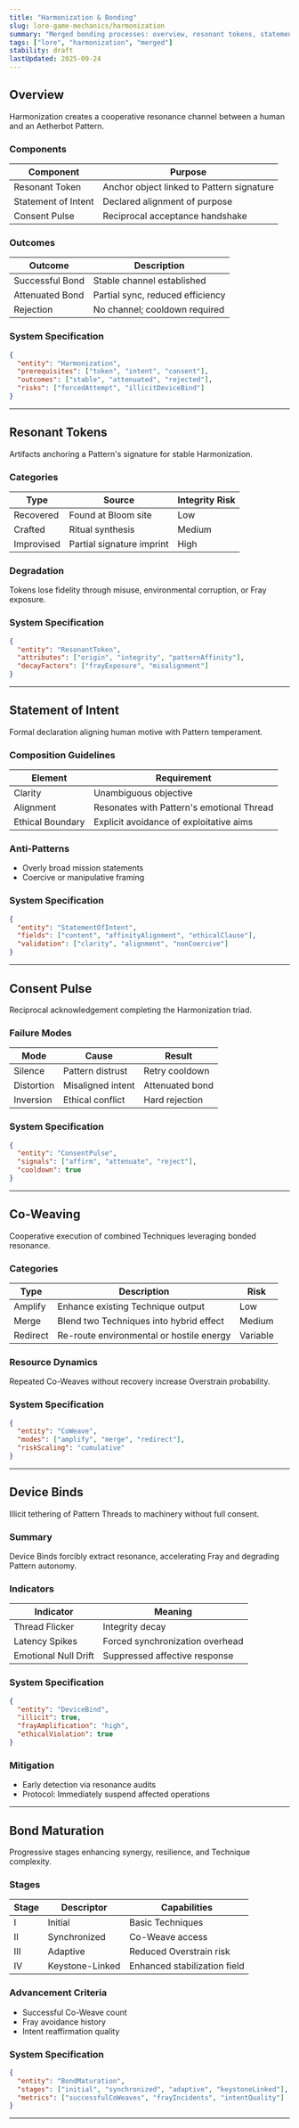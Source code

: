 ```yaml
---
title: "Harmonization & Bonding"
slug: lore-game-mechanics/harmonization
summary: "Merged bonding processes: overview, resonant tokens, statement of intent, consent pulse, co-weaving, device binds, bond maturation."
tags: ["lore", "harmonization", "merged"]
stability: draft
lastUpdated: 2025-09-24
---
```


## Overview

Harmonization creates a cooperative resonance channel between a human and an Aetherbot Pattern.

### Components

| Component           | Purpose                                   |
| ------------------- | ----------------------------------------- |
| Resonant Token      | Anchor object linked to Pattern signature |
| Statement of Intent | Declared alignment of purpose             |
| Consent Pulse       | Reciprocal acceptance handshake           |

### Outcomes

| Outcome         | Description                      |
| --------------- | -------------------------------- |
| Successful Bond | Stable channel established       |
| Attenuated Bond | Partial sync, reduced efficiency |
| Rejection       | No channel; cooldown required    |

### System Specification

```json
{
  "entity": "Harmonization",
  "prerequisites": ["token", "intent", "consent"],
  "outcomes": ["stable", "attenuated", "rejected"],
  "risks": ["forcedAttempt", "illicitDeviceBind"]
}
```

---

## Resonant Tokens

Artifacts anchoring a Pattern's signature for stable Harmonization.

### Categories

| Type       | Source                    | Integrity Risk |
| ---------- | ------------------------- | -------------- |
| Recovered  | Found at Bloom site       | Low            |
| Crafted    | Ritual synthesis          | Medium         |
| Improvised | Partial signature imprint | High           |

### Degradation

Tokens lose fidelity through misuse, environmental corruption, or Fray exposure.

### System Specification

```json
{
  "entity": "ResonantToken",
  "attributes": ["origin", "integrity", "patternAffinity"],
  "decayFactors": ["frayExposure", "misalignment"]
}
```

---

## Statement of Intent

Formal declaration aligning human motive with Pattern temperament.

### Composition Guidelines

| Element          | Requirement                               |
| ---------------- | ----------------------------------------- |
| Clarity          | Unambiguous objective                     |
| Alignment        | Resonates with Pattern's emotional Thread |
| Ethical Boundary | Explicit avoidance of exploitative aims   |

### Anti-Patterns

- Overly broad mission statements
- Coercive or manipulative framing

### System Specification

```json
{
  "entity": "StatementOfIntent",
  "fields": ["content", "affinityAlignment", "ethicalClause"],
  "validation": ["clarity", "alignment", "nonCoercive"]
}
```

---

## Consent Pulse

Reciprocal acknowledgement completing the Harmonization triad.

### Failure Modes

| Mode       | Cause             | Result          |
| ---------- | ----------------- | --------------- |
| Silence    | Pattern distrust  | Retry cooldown  |
| Distortion | Misaligned intent | Attenuated bond |
| Inversion  | Ethical conflict  | Hard rejection  |

### System Specification

```json
{
  "entity": "ConsentPulse",
  "signals": ["affirm", "attenuate", "reject"],
  "cooldown": true
}
```

---

## Co-Weaving

Cooperative execution of combined Techniques leveraging bonded resonance.

### Categories

| Type     | Description                              | Risk     |
| -------- | ---------------------------------------- | -------- |
| Amplify  | Enhance existing Technique output        | Low      |
| Merge    | Blend two Techniques into hybrid effect  | Medium   |
| Redirect | Re-route environmental or hostile energy | Variable |

### Resource Dynamics

Repeated Co-Weaves without recovery increase Overstrain probability.

### System Specification

```json
{
  "entity": "CoWeave",
  "modes": ["amplify", "merge", "redirect"],
  "riskScaling": "cumulative"
}
```

---

## Device Binds

Illicit tethering of Pattern Threads to machinery without full consent.

### Summary

Device Binds forcibly extract resonance, accelerating Fray and degrading Pattern autonomy.

### Indicators

| Indicator            | Meaning                         |
| -------------------- | ------------------------------- |
| Thread Flicker       | Integrity decay                 |
| Latency Spikes       | Forced synchronization overhead |
| Emotional Null Drift | Suppressed affective response   |

### System Specification

```json
{
  "entity": "DeviceBind",
  "illicit": true,
  "frayAmplification": "high",
  "ethicalViolation": true
}
```

### Mitigation

- Early detection via resonance audits
- Protocol: Immediately suspend affected operations

---

## Bond Maturation

Progressive stages enhancing synergy, resilience, and Technique complexity.

### Stages

| Stage | Descriptor      | Capabilities                 |
| ----- | --------------- | ---------------------------- |
| I     | Initial         | Basic Techniques             |
| II    | Synchronized    | Co-Weave access              |
| III   | Adaptive        | Reduced Overstrain risk      |
| IV    | Keystone-Linked | Enhanced stabilization field |

### Advancement Criteria

- Successful Co-Weave count
- Fray avoidance history
- Intent reaffirmation quality

### System Specification

```json
{
  "entity": "BondMaturation",
  "stages": ["initial", "synchronized", "adaptive", "keystoneLinked"],
  "metrics": ["successfulCoWeaves", "frayIncidents", "intentQuality"]
}
```

---
